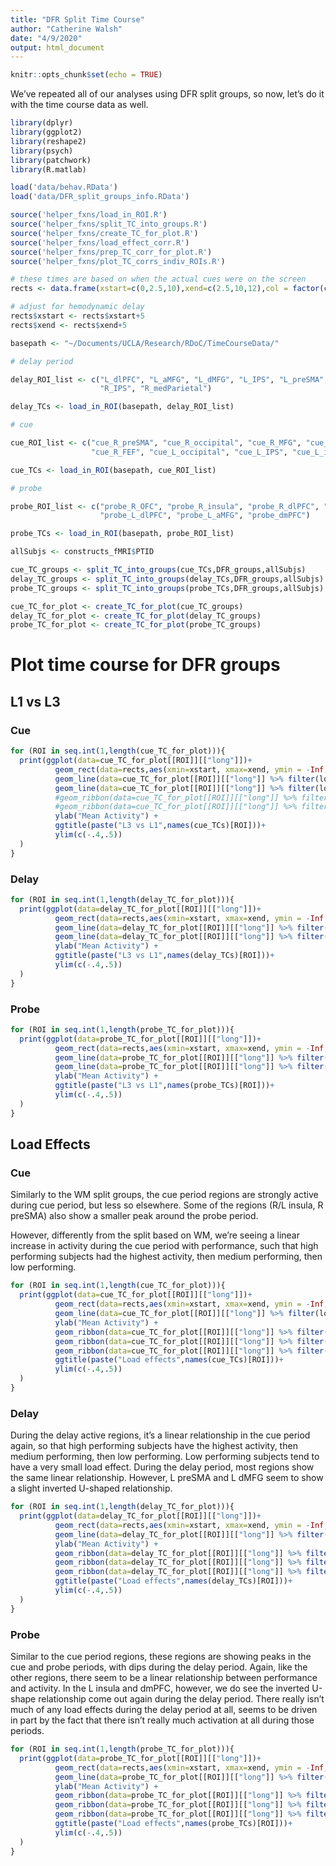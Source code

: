 ```yaml
---
title: "DFR Split Time Course"
author: "Catherine Walsh"
date: "4/9/2020"
output: html_document
---
```


```r
knitr::opts_chunk$set(echo = TRUE)
```

We've repeated all of our analyses using DFR split groups, so now, let's do it with the time course data as well. 

```r

library(dplyr)
library(ggplot2)
library(reshape2)
library(psych)
library(patchwork)
library(R.matlab)

load('data/behav.RData')
load('data/DFR_split_groups_info.RData')

source('helper_fxns/load_in_ROI.R')
source('helper_fxns/split_TC_into_groups.R')
source('helper_fxns/create_TC_for_plot.R')
source('helper_fxns/load_effect_corr.R')
source('helper_fxns/prep_TC_corr_for_plot.R')
source('helper_fxns/plot_TC_corrs_indiv_ROIs.R')

# these times are based on when the actual cues were on the screen 
rects <- data.frame(xstart=c(0,2.5,10),xend=c(2.5,10,12),col = factor(c("cue","delay","probe"),levels=c("cue","delay","probe")))

# adjust for hemodynamic delay 
rects$xstart <- rects$xstart+5
rects$xend <- rects$xend+5

```

```r

basepath <- "~/Documents/UCLA/Research/RDoC/TimeCourseData/"

# delay period 

delay_ROI_list <- c("L_dlPFC", "L_aMFG", "L_dMFG", "L_IPS", "L_preSMA", "R_dlPFC", "R_dMFG",
                    "R_IPS", "R_medParietal")

delay_TCs <- load_in_ROI(basepath, delay_ROI_list)

# cue 

cue_ROI_list <- c("cue_R_preSMA", "cue_R_occipital", "cue_R_MFG", "cue_R_IPS", "cue_R_insula", 
                  "cue_R_FEF", "cue_L_occipital", "cue_L_IPS", "cue_L_insula", "cue_L_FEF")

cue_TCs <- load_in_ROI(basepath, cue_ROI_list)

# probe 

probe_ROI_list <- c("probe_R_OFC", "probe_R_insula", "probe_R_dlPFC", "probe_L_IPS", "probe_L_insula",
                    "probe_L_dlPFC", "probe_L_aMFG", "probe_dmPFC")

probe_TCs <- load_in_ROI(basepath, probe_ROI_list)

```

```r

allSubjs <- constructs_fMRI$PTID

cue_TC_groups <- split_TC_into_groups(cue_TCs,DFR_groups,allSubjs)
delay_TC_groups <- split_TC_into_groups(delay_TCs,DFR_groups,allSubjs)
probe_TC_groups <- split_TC_into_groups(probe_TCs,DFR_groups,allSubjs)

```

```r

cue_TC_for_plot <- create_TC_for_plot(cue_TC_groups)
delay_TC_for_plot <- create_TC_for_plot(delay_TC_groups)
probe_TC_for_plot <- create_TC_for_plot(probe_TC_groups)

```

# Plot time course for DFR groups

## L1 vs L3

### Cue 

```r

for (ROI in seq.int(1,length(cue_TC_for_plot))){
  print(ggplot(data=cue_TC_for_plot[[ROI]][["long"]])+
          geom_rect(data=rects,aes(xmin=xstart, xmax=xend, ymin = -Inf, ymax=Inf, fill=col,alpha =0.005),show.legend = FALSE)+
          geom_line(data=cue_TC_for_plot[[ROI]][["long"]] %>% filter(load=="L3"),aes(x=Time,y=Mean,color=level),size=1) +
          geom_line(data=cue_TC_for_plot[[ROI]][["long"]] %>% filter(load=="L1"),aes(x=Time,y=Mean,color=level),size=1,linetype="dashed")+
          #geom_ribbon(data=cue_TC_for_plot[[ROI]][["long"]] %>% filter(load=="L3"), aes(x=Time,ymin=SE_min,ymax=SE_max,fill=level),alpha=0.2)+
          #geom_ribbon(data=cue_TC_for_plot[[ROI]][["long"]] %>% filter(load=="L1"), aes(x=Time,ymin=SE_min,ymax=SE_max,fill=level),alpha=0.2)+
          ylab("Mean Activity") +
          ggtitle(paste("L3 vs L1",names(cue_TCs)[ROI]))+
          ylim(c(-.4,.5))  
  )
}


```

### Delay

```r


for (ROI in seq.int(1,length(delay_TC_for_plot))){
  print(ggplot(data=delay_TC_for_plot[[ROI]][["long"]])+
          geom_rect(data=rects,aes(xmin=xstart, xmax=xend, ymin = -Inf, ymax=Inf, fill=col, alpha =0.005),show.legend = FALSE)+
          geom_line(data=delay_TC_for_plot[[ROI]][["long"]] %>% filter(load=="L3"),aes(x=Time,y=Mean,color=level),size=1) +
          geom_line(data=delay_TC_for_plot[[ROI]][["long"]] %>% filter(load=="L1"),aes(x=Time,y=Mean,color=level),size=1,linetype="dashed")+
          ylab("Mean Activity") +
          ggtitle(paste("L3 vs L1",names(delay_TCs)[ROI]))+
          ylim(c(-.4,.5))  
  )
}


```

### Probe

```r

for (ROI in seq.int(1,length(probe_TC_for_plot))){
  print(ggplot(data=probe_TC_for_plot[[ROI]][["long"]])+
          geom_rect(data=rects,aes(xmin=xstart, xmax=xend, ymin = -Inf, ymax=Inf, fill=col, alpha =0.005),show.legend = FALSE)+
          geom_line(data=probe_TC_for_plot[[ROI]][["long"]] %>% filter(load=="L3"),aes(x=Time,y=Mean,color=level),size=1) +
          geom_line(data=probe_TC_for_plot[[ROI]][["long"]] %>% filter(load=="L1"),aes(x=Time,y=Mean,color=level),size=1,linetype="dashed")+
          ylab("Mean Activity") +
          ggtitle(paste("L3 vs L1",names(probe_TCs)[ROI]))+
          ylim(c(-.4,.5))  
  )
}
```

## Load Effects 

### Cue

Similarly to the WM split groups, the cue period regions are strongly active during cue period, but less so elsewhere. Some of the regions (R/L insula, R preSMA) also show a smaller peak around the probe period. 

However, differently from the split based on WM, we're seeing a linear increase in activity during the cue period with performance, such that high performing subjects had the highest activity, then medium performing, then low performing. 

```r

for (ROI in seq.int(1,length(cue_TC_for_plot))){
  print(ggplot(data=cue_TC_for_plot[[ROI]][["long"]])+
          geom_rect(data=rects,aes(xmin=xstart, xmax=xend, ymin = -Inf, ymax=Inf, fill=col,alpha =0.005),show.legend = FALSE)+
          geom_line(data=cue_TC_for_plot[[ROI]][["long"]] %>% filter(load=="LE"),aes(x=Time,y=Mean,color=level),size=1) +
          ylab("Mean Activity") +
          geom_ribbon(data=cue_TC_for_plot[[ROI]][["long"]] %>% filter(load == "LE") %>% filter(level=="high"),aes(x=Time,ymin=SE_min, ymax=SE_max),alpha=.2,linetype=2,fill="red")+
          geom_ribbon(data=cue_TC_for_plot[[ROI]][["long"]] %>% filter(load == "LE") %>% filter(level=="med"),aes(x=Time,ymin=SE_min, ymax=SE_max),alpha=.2,linetype=2,fill="green")+
          geom_ribbon(data=cue_TC_for_plot[[ROI]][["long"]] %>% filter(load == "LE") %>% filter(level=="low"),aes(x=Time,ymin=SE_min, ymax=SE_max),alpha=.2,linetype=2,fill="blue")+
          ggtitle(paste("Load effects",names(cue_TCs)[ROI]))+
          ylim(c(-.4,.5))  
  )
}

```

### Delay

During the delay active regions, it's a linear relationship in the cue period again, so that high performing subjects have the highest activity, then medium performing, then low performing. Low performing subjects tend to have a very small load effect. During the delay period, most regions show the same linear relationship. However, L preSMA and L dMFG seem to show a slight inverted U-shaped relationship.  

```r

for (ROI in seq.int(1,length(delay_TC_for_plot))){
  print(ggplot(data=delay_TC_for_plot[[ROI]][["long"]])+
          geom_rect(data=rects,aes(xmin=xstart, xmax=xend, ymin = -Inf, ymax=Inf, fill=col,alpha =0.005),show.legend = FALSE)+
          geom_line(data=delay_TC_for_plot[[ROI]][["long"]] %>% filter(load=="LE"),aes(x=Time,y=Mean,color=level),size=1) +
          ylab("Mean Activity") +
          geom_ribbon(data=delay_TC_for_plot[[ROI]][["long"]] %>% filter(load == "LE") %>% filter(level=="high"),aes(x=Time,ymin=SE_min, ymax=SE_max),alpha=.2,linetype=2,fill="red")+
          geom_ribbon(data=delay_TC_for_plot[[ROI]][["long"]] %>% filter(load == "LE") %>% filter(level=="med"),aes(x=Time,ymin=SE_min, ymax=SE_max),alpha=.2,linetype=2,fill="green")+
          geom_ribbon(data=delay_TC_for_plot[[ROI]][["long"]] %>% filter(load == "LE") %>% filter(level=="low"),aes(x=Time,ymin=SE_min, ymax=SE_max),alpha=.2,linetype=2,fill="blue")+
          ggtitle(paste("Load effects",names(delay_TCs)[ROI]))+
          ylim(c(-.4,.5))  
  )
}


```



### Probe 

Similar to the cue period regions, these regions are showing peaks in the cue and probe periods, with dips during the delay period. Again, like the other regions, there seem to be a linear relationship between performance and activity. In the L insula and dmPFC, however, we do see the inverted U-shape relationship come out again during the delay period. There really isn't much of any load effects during the delay period at all, seems to be driven in part by the fact that there isn't really much activation at all during those periods. 

```r

for (ROI in seq.int(1,length(probe_TC_for_plot))){
  print(ggplot(data=probe_TC_for_plot[[ROI]][["long"]])+
          geom_rect(data=rects,aes(xmin=xstart, xmax=xend, ymin = -Inf, ymax=Inf, fill=col,alpha =0.005),show.legend = FALSE)+
          geom_line(data=probe_TC_for_plot[[ROI]][["long"]] %>% filter(load=="LE"),aes(x=Time,y=Mean,color=level),size=1) +
          ylab("Mean Activity") +
          geom_ribbon(data=probe_TC_for_plot[[ROI]][["long"]] %>% filter(load == "LE") %>% filter(level=="high"),aes(x=Time,ymin=SE_min, ymax=SE_max),alpha=.2,linetype=2,fill="red")+
          geom_ribbon(data=probe_TC_for_plot[[ROI]][["long"]] %>% filter(load == "LE") %>% filter(level=="med"),aes(x=Time,ymin=SE_min, ymax=SE_max),alpha=.2,linetype=2,fill="green")+
          geom_ribbon(data=probe_TC_for_plot[[ROI]][["long"]] %>% filter(load == "LE") %>% filter(level=="low"),aes(x=Time,ymin=SE_min, ymax=SE_max),alpha=.2,linetype=2,fill="blue")+
          ggtitle(paste("Load effects",names(probe_TCs)[ROI]))+
          ylim(c(-.4,.5))  
  )
}

```
